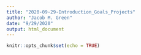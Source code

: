 ```yaml
---
title: "2020-09-29-Introduction_Goals_Projects"
author: "Jacob M. Green"
date: "9/29/2020"
output: html_document
---
```


```r
knitr::opts_chunk$set(echo = TRUE)
```

## 